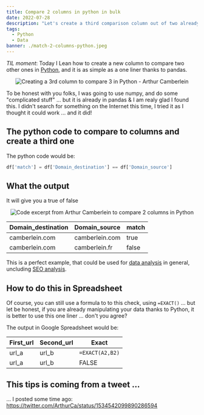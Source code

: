 ```yaml
---
title: Compare 2 columns in python in bulk
date: 2022-07-28
description: "Let's create a third comparison column out of two already existing one in Python and see the outcome."
tags:
  - Python
  - Data
banner: ./match-2-columns-python.jpeg
---
```


*TIL moment*: Today I Lean how to create a new column to compare two other ones in [Python](/tags/python), and it is as simple as a one liner thanks to pandas.

<p align="center">
  <img src="./match-2-columns-python.jpeg" alt="Creating a 3rd column to compare 3 in Python - Arthur Camberlein" title="2 columns are they identical? Let's compare them with Python" />
</p>

To be honest with you folks, I was going to use numpy, and do some "complicated stuff" ... but it is already in pandas & I am realy glad I found this. I didn't search for something on the Internet this time, I tried it as I thought it could work ... and it did!

## The python code to compare to columns and create a third one

The python code would be:

```python
df['match'] = df['Domain_destination'] == df['Domain_source']
```

## What the output

It will give you a true of false

<p align="center">
  <img src="./df-match-2-columns.jpeg" alt="Code excerpt from Arthur Camberlein to compare 2 columns in Python" title="Using python to compare 2 columns in bulk" />
</p>

| Domain_destination | Domain_source | match |
| -- | -- | -- |
| camberlein.com | camberlein.com | true |
| camberlein.com | camberlein.fr | false |

This is a perfect example, that could be used for [data analysis](/tags/data) in general, uncluding [SEO analysis](/tags/seo).

## How to do this in Spreadsheet

Of course, you can still use a formula to to this check, using `=EXACT()` ... but let be honest, if you are already manipulating your data thanks to Python, it is better to use this one liner ... don't you agree?

The output in Google Spreadsheet would be:

| First_url | Second_url | Exact |
| -- | -- | -- |
| url_a | url_b | `=EXACT(A2,B2)` |
| url_a | url_b | FALSE |

## This tips is coming from a tweet ...

... I posted some time ago: https://twitter.com/ArthurCa/status/1534542099890286594
